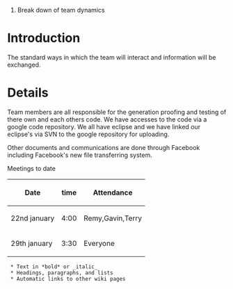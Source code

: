 #Break down of team dynamics

= Introduction =

The standard ways in which the team will interact and information will be exchanged.

= Details =

Team members are all responsible for the generation proofing and testing of there own and each others code. We have accesses to the code via a google code repository. We all have eclipse and we have linked our eclipse's via SVN to the google repository for uploading.  

Other documents and communications are done through Facebook including Facebook's new file transferring system.

Meetings to date

{| class="wikitable"
|-
! Date !! time !! Attendance
|-
| 22nd january || 4:00 || Remy,Gavin,Terry
|-
| 29th january || 3:30 || Everyone
|}

  * Text in *bold* or _italic_
  * Headings, paragraphs, and lists
  * Automatic links to other wiki pages
